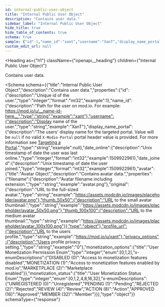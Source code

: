 ```yaml
---
id: internal-public-user-object
title: "Internal Public User Object"
description: "Contains user data."
sidebar_label: "Internal Public User Object"
hide_title: true
hide_table_of_contents: true
schema: true
sample: {"id":1,"name_id":"xant","username":"XanT","display_name_portal":null,"date_online":1509922961,"date_joined":1509922961,"avatar":{"filename":"avatar.png","original":"https://assets.modcdn.io/images/placeholder/avatar.png","thumb_50x50":"https://assets.modcdn.io/images/placeholder/avatar_50x50.png","thumb_100x100":"https://assets.modcdn.io/images/placeholder/avatar_100x100.png"},"profile_url":"https://mod.io/u/xant","privacy_options":"0","monetization_options":0,"monetization_status":0}
custom_edit_url: null
---
```



<Heading
  as={"h1"}
  className={"openapi__heading"}
  children={"Internal Public User Object"}
>
</Heading>



Contains user data.

<Schema
  schema={{"title":"Internal Public User Object","description":"Contains user data.","properties":{"id":{"description":"Unique id of the user.","type":"integer","format":"int32","example":1},"name_id":{"description":"Path for the user on mod.io. For example: https://mod.io/u/__name-id-here__","type":"string","example":"xant"},"username":{"description":"Display name of the user.","type":"string","example":"XanT"},"display_name_portal":{"description":"The users' display name for the targeted portal. Value will be `null` if no valid `X-Modio-Portal` portal header value is provided. For more information see [Targeting a Portal](/restapi/platforms#targeting-a-portal).","type":"string","example":null},"date_online":{"description":"Unix timestamp of date the user was last online.","type":"integer","format":"int32","example":1509922961},"date_joined":{"description":"Unix timestamp of date the user joined.","type":"integer","format":"int32","example":1509922961},"avatar":{"title":"Avatar Object","description":"Contains avatar data.","properties":{"filename":{"description":"Avatar filename including extension.","type":"string","example":"avatar.png"},"original":{"description":"URL to the full-sized avatar.","type":"string","example":"https://assets.modcdn.io/images/placeholder/avatar.png"},"thumb_50x50":{"description":"URL to the small avatar thumbnail.","type":"string","example":"https://assets.modcdn.io/images/placeholder/avatar_50x50.png"},"thumb_100x100":{"description":"URL to the medium avatar thumbnail.","type":"string","example":"https://assets.modcdn.io/images/placeholder/avatar_100x100.png"}},"type":"object"},"profile_url":{"description":"URL to the users profile.","type":"string","example":"https://mod.io/u/xant"},"privacy_options":{"description":"Users profile privacy setting.","type":"string","example":"0"},"monetization_options":{"title":"User Monetization Permission Enum","type":"integer","enum":[0,1,2],"x-enumDescriptions":{"DISABLED (0)":"Access to monetization features disabled","MONETIZATION (1)":"Access to monetization features enabled by mod.io","MARKETPLACE (2)":"Marketplace enabled"}},"monetization_status":{"title":"User Monetization Status Enum","type":"integer","enum":[0,1,2,4,8,16,32],"x-enumDescriptions":{"UNREGISTERED (0)":"Unregistered","PENDING (1)":"Pending","REJECTED (2)":"Rejected","REVIEW (4)":"Review","ACTION (8)":"Action","APPROVED (16)":"Approved","MEMBER (32)":"Member"}}},"type":"object"}}
  schemaType={"response"}
>
  
</Schema>
            
